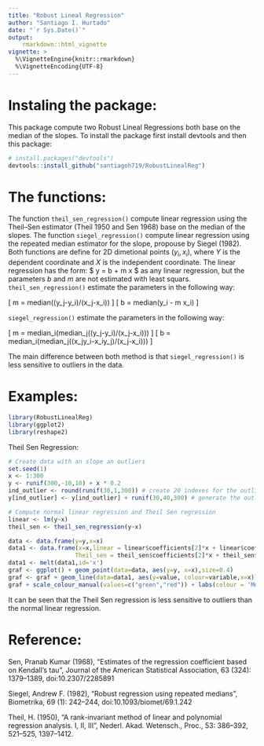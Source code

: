 ```yaml
---
title: "Robust Lineal Regression"
author: "Santiago I. Hurtado"
date: "`r Sys.Date()`"
output: 
    rmarkdown::html_vignette
vignette: >
  %\VignetteEngine{knitr::rmarkdown}
  %\VignetteEncoding{UTF-8}
---
```


# Instaling the package:
This package compute two Robust Lineal Regressions both base on the median of the slopes. To install the package first install devtools and then this package:

```r
# install.packages("devtools")
devtools::install_github("santiagoh719/RobustLinealReg")
```

# The functions:
The function `theil_sen_regression()` compute linear regression using the Theil–Sen estimator (Theil 1950 and Sen 1968) base on the median of the slopes.
The function `siegel_regression()` compute linear regression using the repeated median estimator for the slope, propouse by Siegel (1982).
Both functions are define for 2D dimetional points $(y_i,x_i)$, where $Y$ is the dependent coordinate and $X$ is the independent coordinate. The linear regression has the form: $ y = b + m \times x $ as any linear regression, but the parameters $b$ and $m$ are not estimated with least squars.
`theil_sen_regression()` estimate the parameters in the following way:

 \[ m = median((y_j-y_i)/(x_j-x_i)) \]
 \[ b = median(y_i - m \times x_i) \]

`siegel_regression()` estimate the parameters in the following way:

 \[ m = median_i(median_j((y_j-y_i)/(x_j-x_i))) \]
 \[  b = median_i(median_j((x_jy_i-x_iy_j)/(x_j-x_i)))  \]

The main difference between both method is that `siegel_regression()` is less sensitive to outliers in the data.

# Examples:
```r
library(RobustLinealReg)
library(ggplot2)
library(reshape2)

```

Theil Sen Regression:
```r
# Create data with an slope an outliers
set.seed(1)
x <- 1:300
y <- runif(300,-10,10) + x * 0.2
ind_outlier <- round(runif(30,1,300)) # create 20 indexes for the outliers
y[ind_outlier] <- y[ind_outlier] + runif(30,40,300) # generate the outlier

# Compute normal linear regression and Theil Sen regression
linear <- lm(y~x)
theil_sen <- theil_sen_regression(y~x)

data <- data.frame(y=y,x=x)
data1 <- data.frame(x=x,linear = linear$coefficients[2]*x + linear$coefficients[1],
                   Theil_sen = theil_sen$coefficients[2]*x + theil_sen$coefficients[1])
data1 <- melt(data1,id='x')
graf <- ggplot() + geom_point(data=data, aes(y=y, x=x),size=0.4)
graf <- graf + geom_line(data=data1, aes(y=value, colour=variable,x=x))
graf + scale_colour_manual(values=c("green","red")) + labs(colour = 'Model')

```

It can be seen that the Theil Sen regression is less sensitive to outliers than the normal linear regression.


# Reference:

Sen, Pranab Kumar (1968), "Estimates of the regression coefficient based on Kendall's tau", Journal of the American Statistical Association, 63 (324): 1379–1389, doi:10.2307/2285891


Siegel, Andrew F. (1982), "Robust regression using repeated medians", Biometrika, 69 (1): 242–244, doi:10.1093/biomet/69.1.242


Theil, H. (1950), "A rank-invariant method of linear and polynomial regression analysis. I, II, III", Nederl. Akad. Wetensch., Proc., 53: 386–392, 521–525, 1397–1412.
